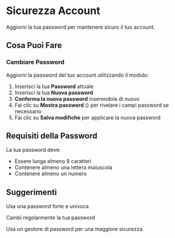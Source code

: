 # Sicurezza Account

Aggiorni la tua password per mantenere sicuro il tuo account.

## Cosa Puoi Fare

### Cambiare Password
Aggiorni la password del tuo account utilizzando il modulo:
1. Inserisci la tua **Password** attuale
2. Inserisci la tua **Nuova password**
3. **Conferma la nuova password** inserendola di nuovo
4. Fai clic su **Mostra password** (<Icon name="Eye" />) per rivelare i campi password se necessario
5. Fai clic su **Salva modifiche** per applicare la nuova password

## Requisiti della Password

La tua password deve:
- Essere lunga almeno 8 caratteri
- Contenere almeno una lettera maiuscola
- Contenere almeno un numero

## Suggerimenti

<Tip>Usa una password forte e univoca</Tip>

<Tip>Cambi regolarmente la tua password</Tip>

<Tip>Usa un gestore di password per una maggiore sicurezza</Tip>
